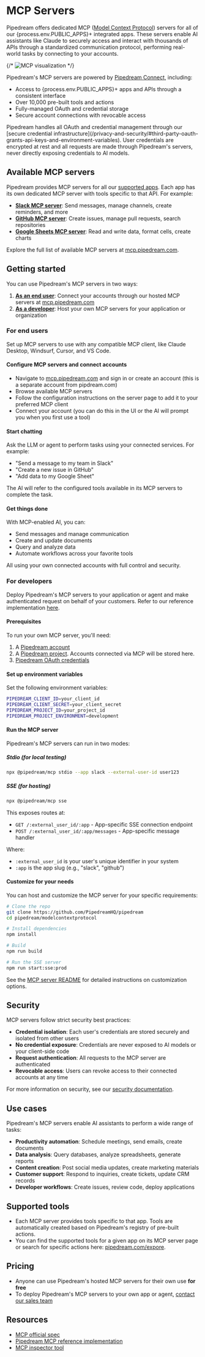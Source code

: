
# MCP Servers

Pipedream offers dedicated MCP ([Model Context Protocol](https://modelcontextprotocol.io/)) servers for all of our {process.env.PUBLIC_APPS}+ integrated apps. These servers enable AI assistants like Claude to securely access and interact with thousands of APIs through a standardized communication protocol, performing real-world tasks by connecting to your accounts.

{/* ![MCP visualization](https://res.cloudinary.com/pipedreamin/image/upload/v1714074324/pd-mcp-illustration_y76lnt.webp) */}

Pipedream's MCP servers are powered by [Pipedream Connect](https://pipedream.com/docs/connect), including:

- Access to {process.env.PUBLIC_APPS}+ apps and APIs through a consistent interface
- Over 10,000 pre-built tools and actions
- Fully-managed OAuth and credential storage
- Secure account connections with revocable access

<Callout type="info">
Pipedream handles all OAuth and credential management through our [secure credential infrastructure](/privacy-and-security/#third-party-oauth-grants-api-keys-and-environment-variables). User credentials are encrypted at rest and all requests are made through Pipedream's servers, never directly exposing credentials to AI models.
</Callout>

## Available MCP servers

Pipedream provides MCP servers for all our [supported apps](https://pipedream.com/apps). Each app has its own dedicated MCP server with tools specific to that API. For example:

- **[Slack MCP server](https://mcp.pipedream.com/app/slack)**:  Send messages, manage channels, create reminders, and more
- **[GitHub MCP server](https://mcp.pipedream.com/app/github)**:  Create issues, manage pull requests, search repositories
- **[Google Sheets MCP server](https://mcp.pipedream.com/app/google-sheets)**:  Read and write data, format cells, create charts

Explore the full list of available MCP servers at [mcp.pipedream.com](https://mcp.pipedream.com).

## Getting started

You can use Pipedream's MCP servers in two ways:

1. **[As an end user](#for-end-users)**:  Connect your accounts through our hosted MCP servers at [mcp.pipedream.com](https://mcp.pipedream.com)
2. **[As a developer](#for-developers)**:  Host your own MCP servers for your application or organization

### For end users

Set up MCP servers to use with any compatible MCP client, like Claude Desktop, Windsurf, Cursor, and VS Code.

<Steps>

#### Configure MCP servers and connect accounts

- Navigate to [mcp.pipedream.com](https://mcp.pipedream.com) and sign in or create an account (this is a separate account from pipdream.com)
- Browse available MCP servers
- Follow the configuration instructions on the server page to add it to your preferred MCP client
- Connect your account (you can do this in the UI or the AI will prompt you when you first use a tool)

#### Start chatting

Ask the LLM or agent to perform tasks using your connected services. For example:

- "Send a message to my team in Slack"
- "Create a new issue in GitHub"
- "Add data to my Google Sheet"

The AI will refer to the configured tools available in its MCP servers to complete the task.

#### Get things done

With MCP-enabled AI, you can:

- Send messages and manage communication
- Create and update documents
- Query and analyze data
- Automate workflows across your favorite tools

All using your own connected accounts with full control and security.

</Steps>

### For developers

Deploy Pipedream's MCP servers to your application or agent and make authenticated request on behalf of your customers. Refer to our reference implementation [here](https://github.com/PipedreamHQ/pipedream/blob/master/modelcontextprotocol/README.md).

<Steps>

#### Prerequisites

To run your own MCP server, you'll need:

1. A [Pipedream account](https://pipedream.com/auth/signup)
2. A [Pipedream project](/workflows/projects/#creating-projects). Accounts connected via MCP will be stored here.
3. [Pipedream OAuth credentials](/connect/managed-auth/oauth-clients/)

#### Set up environment variables

Set the following environment variables:

```bash
PIPEDREAM_CLIENT_ID=your_client_id
PIPEDREAM_CLIENT_SECRET=your_client_secret
PIPEDREAM_PROJECT_ID=your_project_id
PIPEDREAM_PROJECT_ENVIRONMENT=development
```

#### Run the MCP server

Pipedream's MCP servers can run in two modes:

##### Stdio (for local testing)

```bash
npx @pipedream/mcp stdio --app slack --external-user-id user123
```

##### SSE (for hosting)

```bash
npx @pipedream/mcp sse
```

This exposes routes at:
- `GET /:external_user_id/:app` - App-specific SSE connection endpoint
- `POST /:external_user_id/:app/messages` - App-specific message handler

Where:
- `:external_user_id` is your user's unique identifier in your system
- `:app` is the app slug (e.g., "slack", "github")

#### Customize for your needs

You can host and customize the MCP server for your specific requirements:

```bash
# Clone the repo
git clone https://github.com/PipedreamHQ/pipedream
cd pipedream/modelcontextprotocol

# Install dependencies
npm install

# Build
npm run build

# Run the SSE server
npm run start:sse:prod
```

See the [MCP server README](https://github.com/PipedreamHQ/pipedream/blob/master/modelcontextprotocol/README.md) for detailed instructions on customization options.

</Steps>

## Security

MCP servers follow strict security best practices:

- **Credential isolation**:  Each user's credentials are stored securely and isolated from other users
- **No credential exposure**:  Credentials are never exposed to AI models or your client-side code
- **Request authentication**:  All requests to the MCP server are authenticated
- **Revocable access**:  Users can revoke access to their connected accounts at any time

For more information on security, see our [security documentation](/privacy-and-security/).

## Use cases

Pipedream's MCP servers enable AI assistants to perform a wide range of tasks:

- **Productivity automation**:  Schedule meetings, send emails, create documents
- **Data analysis**:  Query databases, analyze spreadsheets, generate reports
- **Content creation**:  Post social media updates, create marketing materials
- **Customer support**:  Respond to inquiries, create tickets, update CRM records
- **Developer workflows**:  Create issues, review code, deploy applications

## Supported tools

- Each MCP server provides tools specific to that app. Tools are automatically created based on Pipedream's registry of pre-built actions.
- You can find the supported tools for a given app on its MCP server page or search for specific actions here: [pipedream.com/expore](https://pipedream.com/explore#popular-actions).

## Pricing

- Anyone can use Pipedream's hosted MCP servers for their own use **for free**
- To deploy Pipedream's MCP servers to your own app or agent, [contact our sales team](https://pipedream.com/pricing?plan=Enterprise)

## Resources

- [MCP official spec](https://modelcontextprotocol.io/)
- [Pipedream MCP reference implementation](https://github.com/PipedreamHQ/pipedream/tree/master/modelcontextprotocol)
- [MCP inspector tool](https://modelcontextprotocol.io/docs/tools/inspector/)